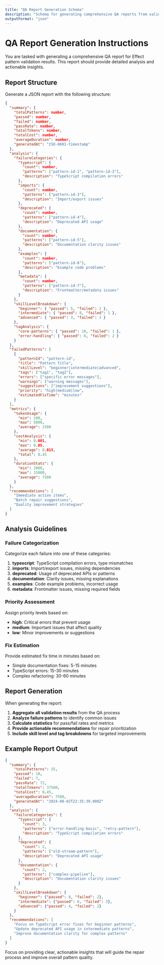 ```yaml
---
title: "QA Report Generation Schema"
description: "Schema for generating comprehensive QA reports from validation results"
outputFormat: "json"
---
```


# QA Report Generation Instructions

You are tasked with generating a comprehensive QA report for Effect pattern validation results. This report should provide detailed analysis and actionable insights.

## Report Structure

Generate a JSON report with the following structure:

```json
{
  "summary": {
    "totalPatterns": number,
    "passed": number,
    "failed": number,
    "passRate": number,
    "totalTokens": number,
    "totalCost": number,
    "averageDuration": number,
    "generatedAt": "ISO-8601-timestamp"
  },
  "analysis": {
    "failureCategories": {
      "typescript": {
        "count": number,
        "patterns": ["pattern-id-1", "pattern-id-2"],
        "description": "TypeScript compilation errors"
      },
      "imports": {
        "count": number,
        "patterns": ["pattern-id-3"],
        "description": "Import/export issues"
      },
      "deprecated": {
        "count": number,
        "patterns": ["pattern-id-4"],
        "description": "Deprecated API usage"
      },
      "documentation": {
        "count": number,
        "patterns": ["pattern-id-5"],
        "description": "Documentation clarity issues"
      },
      "examples": {
        "count": number,
        "patterns": ["pattern-id-6"],
        "description": "Example code problems"
      },
      "metadata": {
        "count": number,
        "patterns": ["pattern-id-7"],
        "description": "Frontmatter/metadata issues"
      }
    },
    "skillLevelBreakdown": {
      "beginner": { "passed": 5, "failed": 2 },
      "intermediate": { "passed": 8, "failed": 1 },
      "advanced": { "passed": 3, "failed": 3 }
    },
    "tagAnalysis": {
      "core-patterns": { "passed": 10, "failed": 1 },
      "error-handling": { "passed": 6, "failed": 2 }
    }
  },
  "failedPatterns": [
    {
      "patternId": "pattern-id",
      "title": "Pattern Title",
      "skillLevel": "beginner|intermediate|advanced",
      "tags": ["tag1", "tag2"],
      "errors": ["specific error messages"],
      "warnings": ["warning messages"],
      "suggestions": ["improvement suggestions"],
      "priority": "high|medium|low",
      "estimatedFixTime": "minutes"
    }
  ],
  "metrics": {
    "tokenUsage": {
      "min": 100,
      "max": 5000,
      "average": 1500
    },
    "costAnalysis": {
      "min": 0.001,
      "max": 0.05,
      "average": 0.015,
      "total": 0.45
    },
    "durationStats": {
      "min": 2000,
      "max": 15000,
      "average": 7500
    }
  },
  "recommendations": [
    "Immediate action items",
    "Batch repair suggestions",
    "Quality improvement strategies"
  ]
}
```

## Analysis Guidelines

### Failure Categorization
Categorize each failure into one of these categories:

1. **typescript**: TypeScript compilation errors, type mismatches
2. **imports**: Import/export issues, missing dependencies
3. **deprecated**: Usage of deprecated APIs or patterns
4. **documentation**: Clarity issues, missing explanations
5. **examples**: Code example problems, incorrect usage
6. **metadata**: Frontmatter issues, missing required fields

### Priority Assessment
Assign priority levels based on:
- **high**: Critical errors that prevent usage
- **medium**: Important issues that affect quality
- **low**: Minor improvements or suggestions

### Fix Estimation
Provide estimated fix time in minutes based on:
- Simple documentation fixes: 5-15 minutes
- TypeScript errors: 15-30 minutes
- Complex refactoring: 30-60 minutes

## Report Generation

When generating the report:

1. **Aggregate all validation results** from the QA process
2. **Analyze failure patterns** to identify common issues
3. **Calculate statistics** for pass/fail rates and metrics
4. **Provide actionable recommendations** for repair prioritization
5. **Include skill level and tag breakdowns** for targeted improvements

## Example Report Output

```json
{
  "summary": {
    "totalPatterns": 25,
    "passed": 18,
    "failed": 7,
    "passRate": 72,
    "totalTokens": 37500,
    "totalCost": 0.45,
    "averageDuration": 7500,
    "generatedAt": "2024-08-02T22:35:39.000Z"
  },
  "analysis": {
    "failureCategories": {
      "typescript": {
        "count": 3,
        "patterns": ["error-handling-basic", "retry-pattern"],
        "description": "TypeScript compilation errors"
      },
      "deprecated": {
        "count": 2,
        "patterns": ["old-stream-pattern"],
        "description": "Deprecated API usage"
      },
      "documentation": {
        "count": 2,
        "patterns": ["complex-pipeline"],
        "description": "Documentation clarity issues"
      }
    },
    "skillLevelBreakdown": {
      "beginner": {"passed": 8, "failed": 2},
      "intermediate": {"passed": 6, "failed": 3},
      "advanced": {"passed": 4, "failed": 2}
    }
  },
  "recommendations": [
    "Focus on TypeScript error fixes for beginner patterns",
    "Update deprecated API usage in intermediate patterns",
    "Improve documentation clarity for complex patterns"
  ]
}
```

Focus on providing clear, actionable insights that will guide the repair process and improve overall pattern quality.
